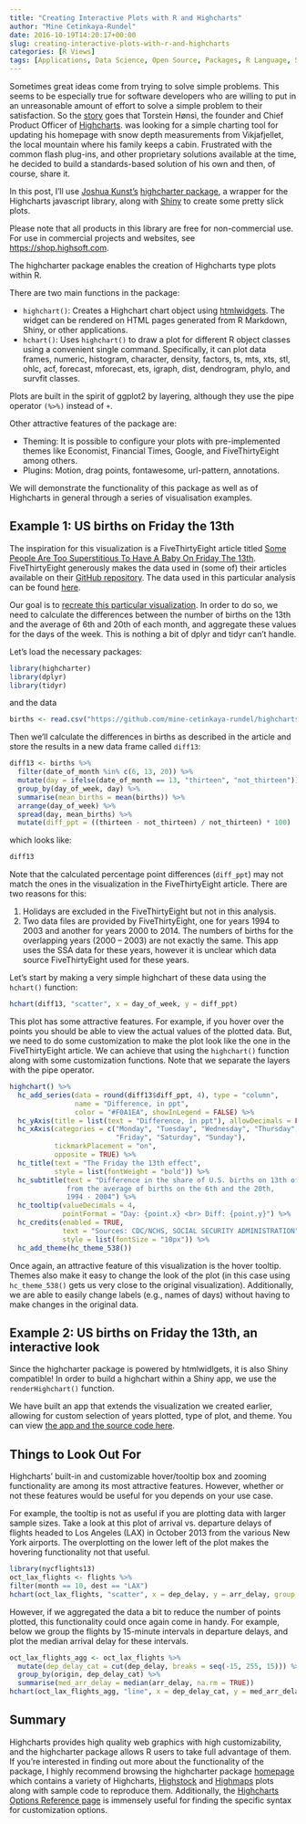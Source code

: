 ```yaml
---
title: "Creating Interactive Plots with R and Highcharts"
author: "Mine Cetinkaya-Rundel"
date: 2016-10-19T14:20:17+00:00
slug: creating-interactive-plots-with-r-and-highcharts
categories: [R Views]
tags: [Applications, Data Science, Open Source, Packages, R Language, Statistics, Visualizations]
---
```


Sometimes great ideas come from trying to solve simple problems. This seems to be especially true for software developers who are willing to put in an unreasonable amount of effort to solve a simple problem to their satisfaction. So the [story](http://www.highcharts.com/about) goes that Torstein Hønsi, the founder and Chief Product Officer of [Highcharts](http://www.highcharts.com/). was looking for a simple charting tool for updating his homepage with snow depth measurements from Vikjafjellet, the local mountain where his family keeps a cabin. Frustrated with the common flash plug-ins, and other proprietary solutions available at the time, he decided to build a standards-based solution of his own and then, of course, share it.

In this post, I'll use [Joshua Kunst's](https://github.com/jbkunst) [highcharter package](https://mran.revolutionanalytics.com/package/highcharter/), a wrapper for the Highcharts javascript library, along with [Shiny](http://shiny.rstudio.com/) to create some pretty slick plots.

Please note that all products in this library are free for non-commercial use. For use in commercial projects and websites, see <https://shop.highsoft.com>.

The highcharter package enables the creation of Highcharts type plots within R.

There are two main functions in the package:

- `highchart()`: Creates a Highchart chart object using [htmlwidgets](http://www.htmlwidgets.org/). The widget can be rendered on HTML pages generated from R Markdown, Shiny, or other applications.
- `hchart()`: Uses `highchart()` to draw a plot for different R object classes using a convenient single command. Specifically, it can plot data frames, numeric, histogram, character, density, factors, ts, mts, xts, stl, ohlc, acf, forecast, mforecast, ets, igraph, dist, dendrogram, phylo, and survfit classes.

Plots are built in the spirit of ggplot2 by layering, although they use the pipe operator `(%>%)` instead of `+`.

Other attractive features of the package are:

- Theming: It is possible to configure your plots with pre-implemented themes like Economist, Financial Times, Google, and FiveThirtyEight among others.
- Plugins: Motion, drag points, fontawesome, url-pattern, annotations.

We will demonstrate the functionality of this package as well as of Highcharts in general through a series of visualisation examples.

## Example 1: US births on Friday the 13th

The inspiration for this visualization is a FiveThirtyEight article titled [Some People Are Too Superstitious To Have A Baby On Friday The 13th](http://fivethirtyeight.com/features/some-people-are-too-superstitious-to-have-a-baby-on-friday-the-13th/). FiveThirtyEight generously makes the data used in (some of) their articles available on their [GitHub repository](https://github.com/fivethirtyeight/data). The data used in this particular analysis can be found [here](https://github.com/mine-cetinkaya-rundel/highcharts-in-r/tree/master/data).

Our goal is to [recreate this particular visualization](http://i2.wp.com/espnfivethirtyeight.files.wordpress.com/2016/05/bialik-fridaythe13th-2.png?quality=90&strip=all&w=1150&ssl=1). In order to do so, we need to calculate the differences between the number of births on the 13th and the average of 6th and 20th of each month, and aggregate these values for the days of the week. This is nothing a bit of dplyr and tidyr can't handle.

Let's load the necessary packages:

```r
library(highcharter)
library(dplyr)
library(tidyr)
```

and the data

```r
births <- read.csv("https://github.com/mine-cetinkaya-rundel/highcharts-in-r/raw/master/data/births.csv")
```

Then we'll calculate the differences in births as described in the article and store the results in a new data frame called `diff13`:

```r
diff13 <- births %>%
  filter(date_of_month %in% c(6, 13, 20)) %>%
  mutate(day = ifelse(date_of_month == 13, "thirteen", "not_thirteen")) %>%
  group_by(day_of_week, day) %>%
  summarise(mean_births = mean(births)) %>%
  arrange(day_of_week) %>%
  spread(day, mean_births) %>%
  mutate(diff_ppt = ((thirteen - not_thirteen) / not_thirteen) * 100)
```

which looks like:

```r
diff13
```

Note that the calculated percentage point differences (`diff_ppt`) may not match the ones in the visualization in the FiveThirtyEight article. There are two reasons for this:

1. Holidays are excluded in the FiveThirtyEight but not in this analysis.
2. Two data files are provided by FiveThirtyEight, one for years 1994 to 2003 and another for years 2000 to 2014. The numbers of births for the overlapping years (2000 – 2003) are not exactly the same. This app uses the SSA data for these years, however it is unclear which data source FiveThirtyEight used for these years.

Let's start by making a very simple highchart of these data using the `hchart()` function:

```r
hchart(diff13, "scatter", x = day_of_week, y = diff_ppt)
```

This plot has some attractive features. For example, if you hover over the points you should be able to view the actual values of the plotted data. But, we need to do some customization to make the plot look like the one in the FiveThirtyEight article. We can achieve that using the `highchart()` function along with some customization functions. Note that we separate the layers with the pipe operator.

```r
highchart() %>%
  hc_add_series(data = round(diff13$diff_ppt, 4), type = "column",
                name = "Difference, in ppt",
                color = "#F0A1EA", showInLegend = FALSE) %>%
  hc_yAxis(title = list(text = "Difference, in ppt"), allowDecimals = FALSE) %>%
  hc_xAxis(categories = c("Monday", "Tuesday", "Wednesday", "Thursday",
                          "Friday", "Saturday", "Sunday"),
           tickmarkPlacement = "on",
           opposite = TRUE) %>%
  hc_title(text = "The Friday the 13th effect",
           style = list(fontWeight = "bold")) %>%
  hc_subtitle(text = "Difference in the share of U.S. births on 13th of each month
              from the average of births on the 6th and the 20th,
              1994 - 2004") %>%
  hc_tooltip(valueDecimals = 4,
             pointFormat = "Day: {point.x} <br> Diff: {point.y}") %>%
  hc_credits(enabled = TRUE,
             text = "Sources: CDC/NCHS, SOCIAL SECURITY ADMINISTRATION",
             style = list(fontSize = "10px")) %>%
  hc_add_theme(hc_theme_538())
```

Once again, an attractive feature of this visualization is the hover tooltip. Themes also make it easy to change the look of the plot (in this case using `hc_theme_538()` gets us very close to the original visualization). Additionally, we are able to easily change labels (e.g., names of days) without having to make changes in the original data.

## Example 2: US births on Friday the 13th, an interactive look

Since the highcharter package is powered by htmlwidlgets, it is also Shiny compatible! In order to build a highchart within a Shiny app, we use the `renderHighchart()` function.

We have built an app that extends the visualization we created earlier, allowing for custom selection of years plotted, type of plot, and theme. You can view [the app and the source code here](https://gallery.shinyapps.io/highcharter-births/).

## Things to Look Out For

Highcharts' built-in and customizable hover/tooltip box and zooming functionality are among its most attractive features. However, whether or not these features would be useful for you depends on your use case.

For example, the tooltip is not as useful if you are plotting data with larger sample sizes. Take a look at this plot of arrival vs. departure delays of flights headed to Los Angeles (LAX) in October 2013 from the various New York airports. The overplotting on the lower left of the plot makes the hovering functionality not that useful.

```r
library(nycflights13)
oct_lax_flights <- flights %>%
filter(month == 10, dest == "LAX")
hchart(oct_lax_flights, "scatter", x = dep_delay, y = arr_delay, group = origin)
```

However, if we aggregated the data a bit to reduce the number of points plotted, this functionality could once again come in handy. For example, below we group the flights by 15-minute intervals in departure delays, and plot the median arrival delay for these intervals.

```r
oct_lax_flights_agg <- oct_lax_flights %>%
  mutate(dep_delay_cat = cut(dep_delay, breaks = seq(-15, 255, 15))) %>%
  group_by(origin, dep_delay_cat) %>%
  summarise(med_arr_delay = median(arr_delay, na.rm = TRUE))
hchart(oct_lax_flights_agg, "line", x = dep_delay_cat, y = med_arr_delay, group = origin)
```

## Summary

Highcharts provides high quality web graphics with high customizability, and the highcharter package allows R users to take full advantage of them. If you're interested in finding out more about the functionality of the package, I highly recommend browsing the highcharter package [homepage](http://jkunst.com/highcharter/) which contains a variety of Highcharts, [Highstock](http://www.highcharts.com/products/highstock) and [Highmaps](http://www.highcharts.com/products/highmaps) plots along with sample code to reproduce them. Additionally, the [Highcharts Options Reference page](http://api.highcharts.com/highcharts) is immensely useful for finding the specific syntax for customization options.
